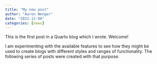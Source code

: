 ```yaml
---
title: "My new post"
author: "Aaron Wenger"
date: "2022-11-08"
categories: [news]
---
```


This is the first post in a Quarto blog which I wrote. Welcome!

I am experimenting with the available features to see how they might be used to create blogs with different styles and ranges of functionality. The following series of posts were created with that purpose.
